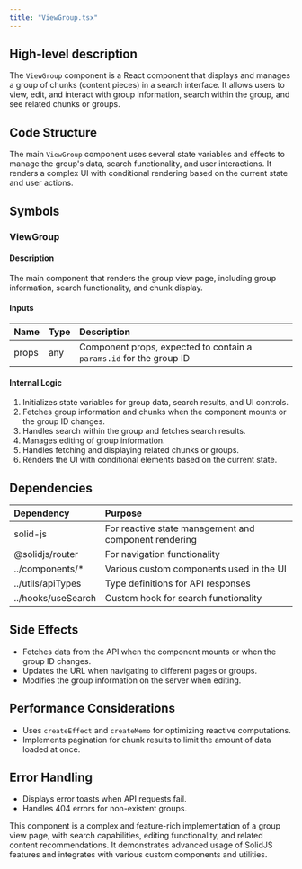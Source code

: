 ```yaml
---
title: "ViewGroup.tsx"
---
```


## High-level description
The `ViewGroup` component is a React component that displays and manages a group of chunks (content pieces) in a search interface. It allows users to view, edit, and interact with group information, search within the group, and see related chunks or groups.

## Code Structure
The main `ViewGroup` component uses several state variables and effects to manage the group's data, search functionality, and user interactions. It renders a complex UI with conditional rendering based on the current state and user actions.

## Symbols

### ViewGroup
#### Description
The main component that renders the group view page, including group information, search functionality, and chunk display.

#### Inputs
| Name | Type | Description |
|:-----|:-----|:------------|
| props | any | Component props, expected to contain a `params.id` for the group ID |

#### Internal Logic
1. Initializes state variables for group data, search results, and UI controls.
2. Fetches group information and chunks when the component mounts or the group ID changes.
3. Handles search within the group and fetches search results.
4. Manages editing of group information.
5. Handles fetching and displaying related chunks or groups.
6. Renders the UI with conditional elements based on the current state.

## Dependencies
| Dependency | Purpose |
|:-----------|:--------|
| solid-js | For reactive state management and component rendering |
| @solidjs/router | For navigation functionality |
| ../components/* | Various custom components used in the UI |
| ../utils/apiTypes | Type definitions for API responses |
| ../hooks/useSearch | Custom hook for search functionality |

## Side Effects
- Fetches data from the API when the component mounts or when the group ID changes.
- Updates the URL when navigating to different pages or groups.
- Modifies the group information on the server when editing.

## Performance Considerations
- Uses `createEffect` and `createMemo` for optimizing reactive computations.
- Implements pagination for chunk results to limit the amount of data loaded at once.

## Error Handling
- Displays error toasts when API requests fail.
- Handles 404 errors for non-existent groups.

This component is a complex and feature-rich implementation of a group view page, with search capabilities, editing functionality, and related content recommendations. It demonstrates advanced usage of SolidJS features and integrates with various custom components and utilities.